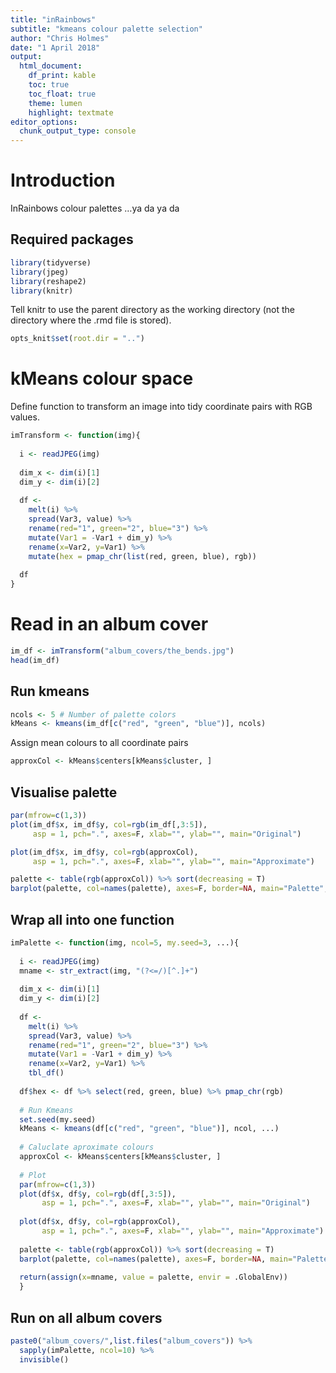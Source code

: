 ```yaml
---
title: "inRainbows"
subtitle: "kmeans colour palette selection"
author: "Chris Holmes"
date: "1 April 2018"
output:
  html_document:
    df_print: kable
    toc: true
    toc_float: true
    theme: lumen
    highlight: textmate
editor_options: 
  chunk_output_type: console
---
```

# Introduction
InRainbows colour palettes ...ya da ya da

## Required packages
```r
library(tidyverse)
library(jpeg)
library(reshape2)
library(knitr)
```

Tell knitr to use the parent directory as the working directory (not the directory where the .rmd file is stored).
```r
opts_knit$set(root.dir = "..")
```

# kMeans colour space
Define function to transform an image into tidy coordinate pairs with RGB values.
```r
imTransform <- function(img){
  
  i <- readJPEG(img)
  
  dim_x <- dim(i)[1]
  dim_y <- dim(i)[2]
  
  df <-
    melt(i) %>% 
    spread(Var3, value) %>% 
    rename(red="1", green="2", blue="3") %>% 
    mutate(Var1 = -Var1 + dim_y) %>% 
    rename(x=Var2, y=Var1) %>% 
    mutate(hex = pmap_chr(list(red, green, blue), rgb))
  
  df
}
```

# Read in an album cover
```r
im_df <- imTransform("album_covers/the_bends.jpg")
head(im_df)
```

## Run kmeans
```r
ncols <- 5 # Number of palette colors
kMeans <- kmeans(im_df[c("red", "green", "blue")], ncols)
```

Assign mean colours to all coordinate pairs
```r
approxCol <- kMeans$centers[kMeans$cluster, ]
```

## Visualise palette
```r
par(mfrow=c(1,3))
plot(im_df$x, im_df$y, col=rgb(im_df[,3:5]), 
     asp = 1, pch=".", axes=F, xlab="", ylab="", main="Original")

plot(im_df$x, im_df$y, col=rgb(approxCol), 
     asp = 1, pch=".", axes=F, xlab="", ylab="", main="Approximate")

palette <- table(rgb(approxCol)) %>% sort(decreasing = T)
barplot(palette, col=names(palette), axes=F, border=NA, main="Palette", las=2)
```

## Wrap all into one function
```r
imPalette <- function(img, ncol=5, my.seed=3, ...){  
  
  i <- readJPEG(img)
  mname <- str_extract(img, "(?<=/)[^.]+")
  
  dim_x <- dim(i)[1]
  dim_y <- dim(i)[2]
  
  df <-
    melt(i) %>% 
    spread(Var3, value) %>% 
    rename(red="1", green="2", blue="3") %>% 
    mutate(Var1 = -Var1 + dim_y) %>% 
    rename(x=Var2, y=Var1) %>% 
    tbl_df()
  
  df$hex <- df %>% select(red, green, blue) %>% pmap_chr(rgb)
  
  # Run Kmeans 
  set.seed(my.seed)
  kMeans <- kmeans(df[c("red", "green", "blue")], ncol, ...)
  
  # Caluclate aproximate colours
  approxCol <- kMeans$centers[kMeans$cluster, ]
  
  # Plot
  par(mfrow=c(1,3))
  plot(df$x, df$y, col=rgb(df[,3:5]), 
       asp = 1, pch=".", axes=F, xlab="", ylab="", main="Original")
  
  plot(df$x, df$y, col=rgb(approxCol), 
       asp = 1, pch=".", axes=F, xlab="", ylab="", main="Approximate")
  
  palette <- table(rgb(approxCol)) %>% sort(decreasing = T)
  barplot(palette, col=names(palette), axes=F, border=NA, main="Palette", las=2)
  
  return(assign(x=mname, value = palette, envir = .GlobalEnv))
  }
```

## Run on all album covers
```r
paste0("album_covers/",list.files("album_covers")) %>% 
  sapply(imPalette, ncol=10) %>% 
  invisible()
```

